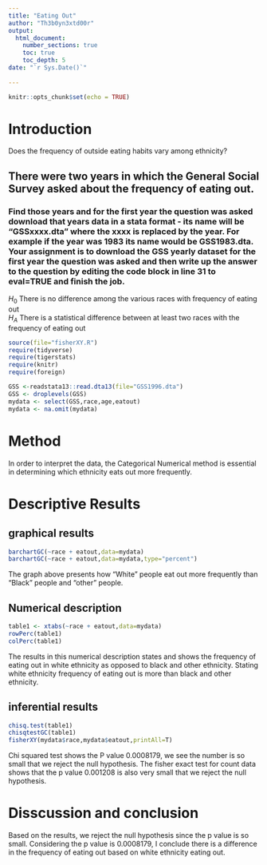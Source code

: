 ```yaml
---
title: "Eating Out"
author: "Th3b0yn3xtd00r"
output: 
  html_document:
    number_sections: true
    toc: true
    toc_depth: 5
date: "`r Sys.Date()`"    
    
---
```


```r
knitr::opts_chunk$set(echo = TRUE)
```

# Introduction

Does the frequency of outside eating habits vary among ethnicity?

## There were two years in which the General Social Survey asked about the frequency of eating out.
### Find those years and for the first year the question was asked download that years data in a stata format - its name will be "GSSxxxx.dta" where the xxxx is replaced by the year.  For example if the year was 1983 its name would be GSS1983.dta. Your assignment is to download the GSS yearly dataset for the first year the question was asked and then  write up the answer to the question by editing the  code block in line 31 to eval=TRUE and finish the job. 

$H_0$ There is no difference among the various races with frequency of eating out  
$H_A$ There is a statistical difference between at least two races with the frequency of eating out  


```r
source(file="fisherXY.R")
require(tidyverse)
require(tigerstats)
require(knitr)
require(foreign)
```
```r
GSS <-readstata13::read.dta13(file="GSS1996.dta")
GSS <- droplevels(GSS)
mydata <- select(GSS,race,age,eatout)
mydata <- na.omit(mydata)
```



# Method
In order to interpret the data, the Categorical Numerical method is essential in determining which ethnicity eats out more frequently.

# Descriptive Results

## graphical results

```r
barchartGC(~race + eatout,data=mydata)
barchartGC(~race + eatout,data=mydata,type="percent")
```

The graph above presents how "White" people eat out more frequently than "Black" people and "other" people.

## Numerical description


```r
table1 <- xtabs(~race + eatout,data=mydata)
rowPerc(table1)
colPerc(table1)
```

The results in this numerical description states and shows the frequency of eating out in white ethnicity as opposed to black and other ethnicity. Stating white ethnicity frequency of eating out is more than black and other ethnicity.

## inferential results

```r
chisq.test(table1)
chisqtestGC(table1)
fisherXY(mydata$race,mydata$eatout,printAll=T)
```

Chi squared test shows the P value 0.0008179, we see the number is so small that we reject the null hypothesis.
The fisher exact test for count data shows that the p value 0.001208 is also very small that we reject the null hypothesis.

# Disscussion and conclusion
Based on the results, we reject the null hypothesis since the p value is so small. Considering the p value is 0.0008179, I conclude there is a difference in the frequency of eating out based on white ethnicity eating out.


